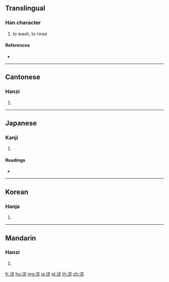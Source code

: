 ==Translingual==

===Han character===
{{Han char|rn=85|rad=水|as=07|sn=10|four=33111|canj=EJMU}}

# to wash, to rinse

====References====
* {{Han ref|kx=0624.060|dkj=17470|dj=1021.210|hdz=31633.070|uh=6D63|ud=28003|bh=D246|bd=53830}}

----

==Cantonese==

===Hanzi===
{{yue-hanzi|jyut=wun5|y=wun5}}

# {{defn|lang=yue|sort=水07}}

----

==Japanese==

===Kanji===
{{ja-kanji|grade=|rs=水07}}

# {{defn|lang=ja|sort=水07}}

====Readings====
* {{ja-readings|on=[[かん]] (kan)|kun=[[あらう]] (arau)}}

----

==Korean==

===Hanja===
{{ko-hanja|hangeul=완|eumhun=|rv=wan|mr=wan|y=wan}}

# {{defn|lang=ko|sort=水07}}

----

==Mandarin==

===Hanzi===
{{cmn-hanzi|pin=[[wǎn]] ([[wan3]]), [[huàn]] ([[huan4]])|wg=wan<sup>3</sup>}}

# {{defn|lang=cmn|sort=水07}}

[[fr:浣]]
[[hu:浣]]
[[mg:浣]]
[[ja:浣]]
[[pl:浣]]
[[th:浣]]
[[zh:浣]]
